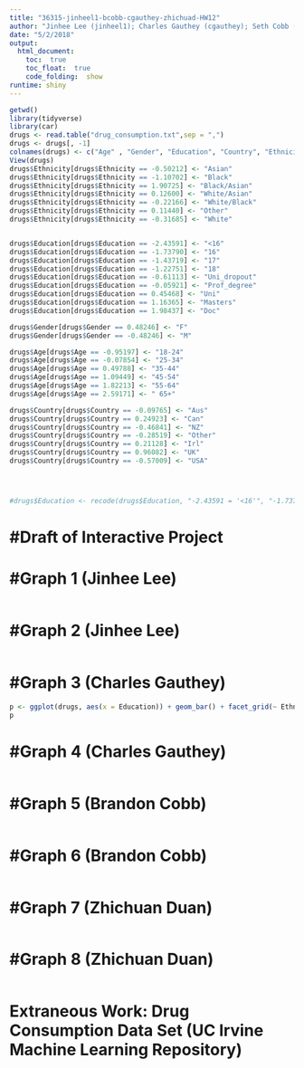---
title: "36315-jinheel1-bcobb-cgauthey-zhichuad-HW12"
author: "Jinhee Lee (jinheel1); Charles Gauthey (cgauthey); Seth Cobb (bcobb); Zhichuan Duan (zhichuad)"
date: "5/2/2018"
output: 
  html_document:
    toc:  true
    toc_float:  true
    code_folding:  show
runtime: shiny
---
```{r}
getwd()
library(tidyverse)
library(car)
drugs <- read.table("drug_consumption.txt",sep = ",")
drugs <- drugs[, -1]
colnames(drugs) <- c("Age" , "Gender", "Education", "Country", "Ethnicity", "Nscore", "Escore", "Oscore", "Ascore", "Cscore", "Impulsive", "SS", "Alcohol", "Amphetamine", "Amyl", "Benzos", "Caffeine", "Cannabis", "Chocolate", "Cocaine", "Crack", "Ecstasy", "Heroin", "Ketamine", "Legalh", "LSD", "Meth", "Mushrooms", "Nicotine", "SEMR", "VSA")
View(drugs)
drugs$Ethnicity[drugs$Ethnicity == -0.50212] <- "Asian"
drugs$Ethnicity[drugs$Ethnicity == -1.10702] <- "Black"
drugs$Ethnicity[drugs$Ethnicity == 1.90725] <- "Black/Asian"
drugs$Ethnicity[drugs$Ethnicity == 0.12600] <- "White/Asian"
drugs$Ethnicity[drugs$Ethnicity == -0.22166] <- "White/Black"
drugs$Ethnicity[drugs$Ethnicity == 0.11440] <- "Other"
drugs$Ethnicity[drugs$Ethnicity == -0.31685] <- "White"


drugs$Education[drugs$Education == -2.43591] <- "<16"
drugs$Education[drugs$Education == -1.73790] <- "16"
drugs$Education[drugs$Education == -1.43719] <- "17"
drugs$Education[drugs$Education == -1.22751] <- "18"
drugs$Education[drugs$Education == -0.61113] <- "Uni_dropout"
drugs$Education[drugs$Education == -0.05921] <- "Prof_degree"
drugs$Education[drugs$Education == 0.45468] <- "Uni"
drugs$Education[drugs$Education == 1.16365] <- "Masters"
drugs$Education[drugs$Education == 1.98437] <- "Doc"

drugs$Gender[drugs$Gender == 0.48246] <- "F"
drugs$Gender[drugs$Gender == -0.48246] <- "M"

drugs$Age[drugs$Age == -0.95197] <- "18-24"
drugs$Age[drugs$Age == -0.07854] <- "25-34"
drugs$Age[drugs$Age == 0.49788] <- "35-44"
drugs$Age[drugs$Age == 1.09449] <- "45-54"
drugs$Age[drugs$Age == 1.82213] <- "55-64"
drugs$Age[drugs$Age == 2.59171] <- " 65+"

drugs$Country[drugs$Country == -0.09765] <- "Aus"
drugs$Country[drugs$Country == 0.24923] <- "Can"
drugs$Country[drugs$Country == -0.46841] <- "NZ"
drugs$Country[drugs$Country == -0.28519] <- "Other"
drugs$Country[drugs$Country == 0.21128] <- "Irl"
drugs$Country[drugs$Country == 0.96082] <- "UK"
drugs$Country[drugs$Country == -0.57009] <- "USA"




#drugs$Education <- recode(drugs$Education, "-2.43591 = '<16'", "-1.73790 = '16'", "-1.43719 = '17'", "-1.22751 = '18'", "-0.61113 = 'Uni_dropout'", "-0.05921 = 'Prof_degree'", "0.45468 = 'Uni'", "1.16365 = 'Masters'", "1.98437 = 'Doc'"    )
```
#Draft of Interactive Project
===

#Graph 1 (Jinhee Lee)
===

```{r}

```


#Graph 2 (Jinhee Lee)
===

```{r}

```



#Graph 3 (Charles Gauthey)
===

```{r}
p <- ggplot(drugs, aes(x = Education)) + geom_bar() + facet_grid(~ Ethnicity)
p
```


#Graph 4 (Charles Gauthey)
===

```{r}

```


#Graph 5 (Brandon Cobb)
===

```{r}

```


#Graph 6 (Brandon Cobb)
===

```{r}

```


#Graph 7 (Zhichuan Duan)
===

```{r}

```


#Graph 8 (Zhichuan Duan)
===

```{r}

```


Extraneous Work: Drug Consumption Data Set (UC Irvine Machine Learning Repository)
===

